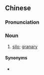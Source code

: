 {{also|筒仓}}
==Chinese==
{{zh-forms|s=筒仓}}

===Pronunciation===
{{zh-pron
|m=tǒngcāng
|c=tung4-2 cong1
|cat=n
}}

===Noun===
{{zh-noun}}

# [[silo]]; [[granary]] {{zh-mw|m:座}}

====Synonyms====
* {{zh-l|糧倉}}

{{zh-cat|Buildings}}